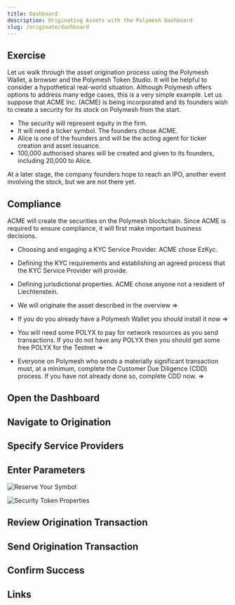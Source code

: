 ```yaml
---
title: Dashboard
description: Originating Assets with the Polymesh Dashboard
slug: /originate/dashboard
---
```


## Exercise

Let us walk through the asset origination process using the Polymesh Wallet, a browser and the Polymesh Token Studio. It will be helpful to consider a hypothetical real-world situation. Although Polymesh offers options to address many edge cases, this is a very simple example. Let us suppose that ACME Inc. (ACME) is being incorporated and its founders wish to create a security for its stock on Polymesh from the start.

- The security will represent equity in the firm.
- It will need a ticker symbol. The founders chose ACME.
- Alice is one of the founders and will be the acting agent for ticker creation and asset issuance.
- 100,000 authorised shares will be created and given to its founders, including 20,000 to Alice.

At a later stage, the company founders hope to reach an IPO, another event involving the stock, but we are not there yet.

## Compliance

 ACME will create the securities on the Polymesh blockchain. Since ACME is required to ensure compliance, it will first make important business decisions.

 - Choosing and engaging a KYC Service Provider. ACME chose EzKyc.
 - Defining the KYC requirements and establishing an agreed process that the KYC Service Provider will provide.
 - Defining jurisdictional properties. ACME chose anyone not a resident of Liechtenstein.


- We will originate the asset described in the overview =>
- If you do you already have a Polymesh Wallet you should install it now =>
- You will need some POLYX to pay for network resources as you send transactions. If you do not have any POLYX then you should get some free POLYX for the Testnet =>
- Everyone on Polymesh who sends a materially significant transaction must, at a minimum, complete the Customer Due Diligence (CDD) process. If you have not already done so, complete CDD now. =>

## Open the Dashboard

## Navigate to Origination

## Specify Service Providers

## Enter Parameters

![Reserve Your Symbol](images/reserve_your_symbol.png)

![Security Token Properties](images/security_token_properties.png)

## Review Origination Transaction

## Send Origination Transaction

## Confirm Success

## Links
